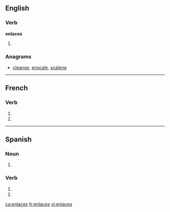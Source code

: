 {{also|enlacés}}
==English==

===Verb===
'''enlaces'''

# {{third-person singular of|[[enlace]]}}

===Anagrams===
* {{alphagram|aceelns}} [[cleanse#English|cleanse]], [[enscale#English|enscale]], [[scalene#English|scalene]]

----

==French==

===Verb===
{{fr-verb-form}}

# {{conjugation of|enlacer||2|s|pres|ind|lang=fr}}
# {{conjugation of|enlacer||2|s|pres|sub|lang=fr}}
{{count page|[[Wiktionary:Page count]]}}

----

==Spanish==

===Noun===
{{infl|es|noun form|g=m|g2=p}}

# {{plural of|nocat=1|[[enlace#Spanish|enlace]]|lang=es}}

===Verb===
{{es-verb-form|enlazar}}

# {{es-verb form of|ending=ar|mood=imperative|sense=negative|pers=2|formal=no|number=singular|[[enlazar]]}}
# {{es-verb form of|ending=ar|mood=subjunctive|tense=present|pers=2|formal=no|number=singular|[[enlazar]]}}

[[ca:enlaces]]
[[fr:enlaces]]
[[vi:enlaces]]
